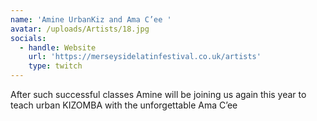 ```yaml
---
name: 'Amine UrbanKiz and Ama C’ee '
avatar: /uploads/Artists/18.jpg
socials:
  - handle: Website
    url: 'https://merseysidelatinfestival.co.uk/artists'
    type: twitch
---
```


After such successful classes Amine will be joining us again this year to teach urban KIZOMBA with the unforgettable Ama C’ee

